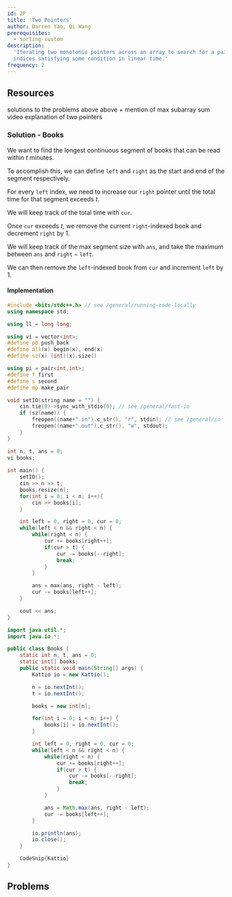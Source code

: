 ```yaml
---
id: 2P
title: 'Two Pointers'
author: Darren Yao, Qi Wang
prerequisites:
  - sorting-custom
description:
  'Iterating two monotonic pointers across an array to search for a pair of
  indices satisfying some condition in linear time.'
frequency: 2
---
```


<Problems problems="sample" />

## Resources

<Resources>
	<Resource source="CPH" title="8.1 - Two Pointers" starred>
		solutions to the problems above
	</Resource>
	<Resource source="IUSACO" title="14.1 - Two Pointers">
		above + mention of max subarray sum
	</Resource>
	<Resource
		source="CF"
		title="CF Edu"
		url="https://codeforces.com/edu/course/2/lesson/9"
		starred
	>
		video explanation of two pointers
	</Resource>
</Resources>

<FocusProblem problem="book" />

### Solution - Books

We want to find the longest continuous segment of books that can be read within $t$ minutes. 

To accomplish this, we can define $\texttt{left}$ and $\texttt{right}$ as the start and end of the segment respectively.

For every $\texttt{left}$ index, we need to increase our $\texttt{right}$ pointer until the total time for that segment exceeds $t$.

We will keep track of the total time with $\texttt{cur}$.

Once $\texttt{cur}$ exceeds $t$, we remove the current $\texttt{right}$-indexed book and decrement $\texttt{right}$ by 1.

We will keep track of the max segment size with $\texttt{ans}$, and take the maximum between $\texttt{ans}$ and $\texttt{right} - \texttt{left}$.

We can then remove the $\texttt{left}$-indexed book from $\texttt{cur}$ and increment $\texttt{left}$ by 1.

#### Implementation

<LanguageSection>

<CPPSection>


```cpp
#include <bits/stdc++.h> // see /general/running-code-locally
using namespace std;

using ll = long long;

using vi = vector<int>;
#define pb push_back
#define all(x) begin(x), end(x)
#define sz(x) (int)(x).size()

using pi = pair<int,int>;
#define f first
#define s second
#define mp make_pair

void setIO(string name = "") {
	cin.tie(0)->sync_with_stdio(0); // see /general/fast-io
	if (sz(name)) {
		freopen((name+".in").c_str(), "r", stdin); // see /general/io
		freopen((name+".out").c_str(), "w", stdout);
	}
}

int n, t, ans = 0;
vi books;
    
int main() {
    setIO();
    cin >> n >> t;
    books.resize(n);
    for(int i = 0; i < n; i++){
        cin >> books[i];
    }

    int left = 0, right = 0, cur = 0;
    while(left < n && right < n) {
        while(right < n) {
            cur += books[right++];
            if(cur > t) {
                cur -= books[--right]; 
                break;
            }
        }

        ans = max(ans, right - left);
        cur -= books[left++];
    }

    cout << ans;
}
```

</CPPSection>

<JavaSection>

```java
import java.util.*;
import java.io.*;

public class Books {
    static int n, t, ans = 0;
    static int[] books;
    public static void main(String[] args) {
        Kattio io = new Kattio();

        n = io.nextInt();
        t = io.nextInt();

        books = new int[n];

        for(int i = 0; i < n; i++) {
            books[i] = io.nextInt();
        }

        int left = 0, right = 0, cur = 0;
        while(left < n && right < n) {
            while(right < n) {
                cur += books[right++];
                if(cur > t) {
                    cur -= books[--right]; 
                    break;
                }
            }

            ans = Math.max(ans, right - left);
            cur -= books[left++];
        }

        io.println(ans);
        io.close();
    }

    CodeSnip{Kattio}
}
```

</JavaSection>

</LanguageSection>

## Problems

<Problems problems="ad" />
